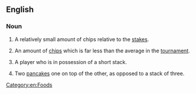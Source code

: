 ==English==

===Noun===
{{en-noun}}

# {{lb|en|poker}} A relatively small amount of chips relative to the [[stakes]].
# {{lb|en|poker tournament}} An amount of [[chips]] which is far less than the average in the [[tournament]].
# {{lb|en|poker}} A player who is in possession of a short stack.
# Two [[pancake]]s one on top of the other, as opposed to a stack of three.

[[Category:en:Foods]]